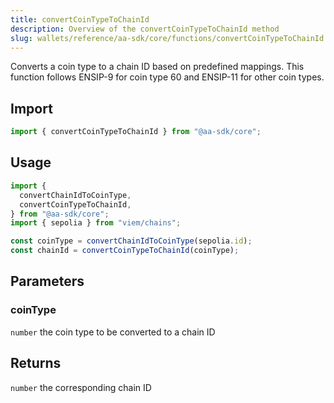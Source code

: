 ```yaml
---
title: convertCoinTypeToChainId
description: Overview of the convertCoinTypeToChainId method
slug: wallets/reference/aa-sdk/core/functions/convertCoinTypeToChainId
---
```


Converts a coin type to a chain ID based on predefined mappings. This function follows ENSIP-9 for coin type 60 and ENSIP-11 for other coin types.

## Import

```ts
import { convertCoinTypeToChainId } from "@aa-sdk/core";
```

## Usage

```ts
import {
  convertChainIdToCoinType,
  convertCoinTypeToChainId,
} from "@aa-sdk/core";
import { sepolia } from "viem/chains";

const coinType = convertChainIdToCoinType(sepolia.id);
const chainId = convertCoinTypeToChainId(coinType);
```

## Parameters

### coinType

`number`
the coin type to be converted to a chain ID

## Returns

`number`
the corresponding chain ID
